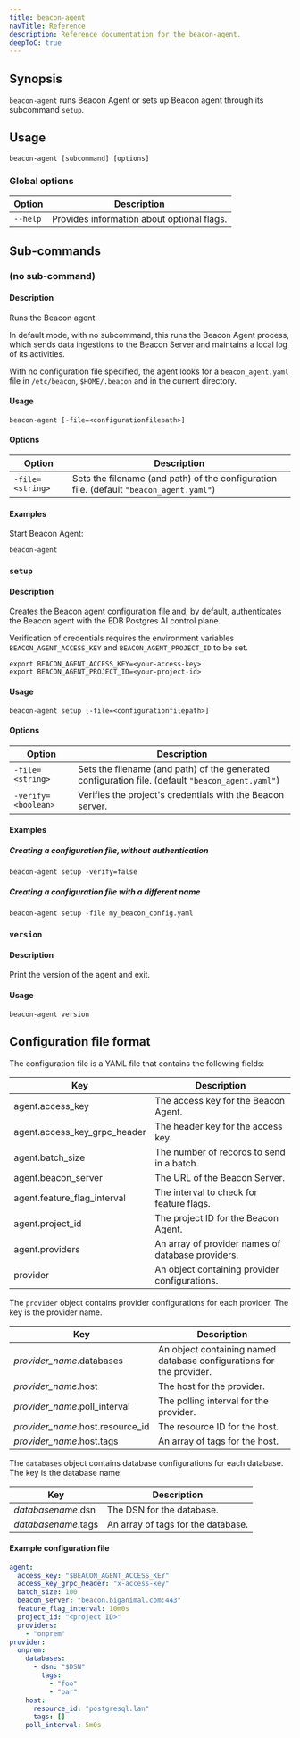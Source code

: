 ```yaml
---
title: beacon-agent
navTitle: Reference
description: Reference documentation for the beacon-agent.
deepToC: true
---
```



## Synopsis

`beacon-agent` runs Beacon Agent or sets up Beacon agent through its subcommand `setup`.

## Usage

```
beacon-agent [subcommand] [options]
```

### Global options

| Option   | Description                                |
|----------|--------------------------------------------|
| `--help` | Provides information about optional flags. |

## Sub-commands


### (no sub-command)

#### Description

Runs the Beacon agent.

In default mode, with no subcommand, this runs the Beacon Agent process, which sends data ingestions to the Beacon Server and maintains a local log of its activities.

With no configuration file specified, the agent looks for a `beacon_agent.yaml` file in `/etc/beacon`, `$HOME/.beacon` and in the current directory.

#### Usage

```
beacon-agent [-file=<configurationfilepath>]
```

#### Options

| Option           | Description                                                                           |
|------------------|---------------------------------------------------------------------------------------|
| `-file=<string>` | Sets the filename (and path) of the configuration file. (default `"beacon_agent.yaml"`) |


#### Examples

Start Beacon Agent:

```
beacon-agent
```

### `setup`

#### Description

Creates the Beacon agent configuration file and, by default, authenticates the Beacon agent with the EDB Postgres AI control plane.

Verification of credentials requires the environment variables `BEACON_AGENT_ACCESS_KEY` and `BEACON_AGENT_PROJECT_ID` to be set.

```shell
export BEACON_AGENT_ACCESS_KEY=<your-access-key>
export BEACON_AGENT_PROJECT_ID=<your-project-id>
```

#### Usage

```shell
beacon-agent setup [-file=<configurationfilepath>]
```

#### Options

| Option              | Description                                                                                       |
|---------------------|---------------------------------------------------------------------------------------------------|
| `-file=<string>`    | Sets the filename (and path) of the generated configuration file. (default `"beacon_agent.yaml"`) |
| `-verify=<boolean>` | Verifies the project's credentials with the Beacon server.                                        |

#### Examples

##### Creating a configuration file, without authentication

```
beacon-agent setup -verify=false
```

##### Creating a configuration file with a different name

```
beacon-agent setup -file my_beacon_config.yaml
```

### `version`

#### Description

Print the version of the agent and exit.

#### Usage

```
beacon-agent version
```


## Configuration file format

The configuration file is a YAML file that contains the following fields:

| Key                          | Description                               |
|------------------------------|-------------------------------------------|
| agent.access_key             | The access key for the Beacon Agent.      |
| agent.access_key_grpc_header | The header key for the access key.        |
| agent.batch_size             | The number of records to send in a batch. |
| agent.beacon_server          | The URL of the Beacon Server.             |
| agent.feature_flag_interval  | The interval to check for feature flags.  |
| agent.project_id             | The project ID for the Beacon Agent.      |
| agent.providers              | An array of provider names of database providers.  |
| provider                   | An object containing provider configurations. |

The `provider` object contains provider configurations for each provider. The key is the provider name.

| Key                              | Description                                                          |
|----------------------------------|----------------------------------------------------------------------|
| _provider_name_.databases        | An object containing named database configurations for the provider. |
| _provider_name_.host             | The host for the provider.                                           |
| _provider_name_.poll_interval    | The polling interval for the provider.                               |
| _provider_name_.host.resource_id | The resource ID for the host.                                        |
| _provider_name_.host.tags        | An array of tags for the host.                                       |

The `databases` object contains database configurations for each database. The key is the database name:

| Key                 | Description                        |
|---------------------|------------------------------------|
| _databasename_.dsn  | The DSN for the database.          |
| _databasename_.tags | An array of tags for the database. |



#### Example configuration file

```yaml
agent:
  access_key: "$BEACON_AGENT_ACCESS_KEY"
  access_key_grpc_header: "x-access-key"
  batch_size: 100
  beacon_server: "beacon.biganimal.com:443"
  feature_flag_interval: 10m0s
  project_id: "<project ID>"
  providers:
    - "onprem"
provider:
  onprem:
    databases:
      - dsn: "$DSN"
        tags:
          - "foo"
          - "bar"
    host:
      resource_id: "postgresql.lan"
      tags: []
    poll_interval: 5m0s
```


